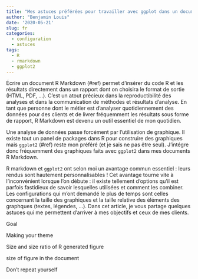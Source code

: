 ```yaml
---
title: "Mes astuces préférées pour travailler avec ggplot dans un document RMarkdown"
author: "Benjamin Louis"
date: '2020-05-21'
slug: fr
categories:
  - configuration
  - astuces
tags:
  - R
  - rmarkdown
  - ggplot2
---
```


Écrire un document R Markdown (#ref) permet d'insérer du code R et les résultats directement dans un rapport dont on choisira le format de sortie (HTML, PDF, ...). C'est un atout précieux dans la reproductibilité des analyses et dans la communication de méthodes et résultats d'analyse. En tant que personne dont le métier est d'analyser quotidiennement des données pour des clients et de livrer fréquemment les résultats sous forme de rapport, R Markdown est devenu un outil essentiel de mon quotidien.

Une analyse de données passe forcément par l'utilisation de graphique. Il existe tout un panel de packages dans R pour construire des graphiques mais `ggplot2` (#ref) reste mon préféré (et je sais ne pas être seul). J'intégre donc fréquemment des graphiques faits avec `ggplot2` dans mes documents R Markdown.

R markdown et `ggplot2` ont selon moi un avantage commun essentiel : leurs rendus sont hautement personnalisables ! Cet avantage tourne vite à l'inconvénient lorsque l'on débute : il existe tellement d'options qu'il est parfois fastidieux de savoir lesquelles utilisées et comment les combiner. Les configurations qui m'ont demandé le plus de temps sont celles concernant la taille des graphiques et la taille relative des éléments des graphques (textes, légendes, ...). Dans cet article, je vous partage quelques astuces qui me permettent d'arriver à mes objectifs et ceux de mes clients.


Goal

Making your theme

Size and size ratio of R generated figure

size of figure in the document

Don't repeat yourself

